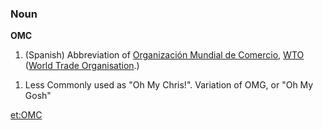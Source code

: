 

===Noun===
'''OMC'''

#  (Spanish) Abbreviation of [[Organización Mundial de Comercio]], [[WTO]] ([[World Trade Organisation]].)


# Less Commonly used as "Oh My Chris!".  Variation of OMG, or "Oh My Gosh"

[[et:OMC]]